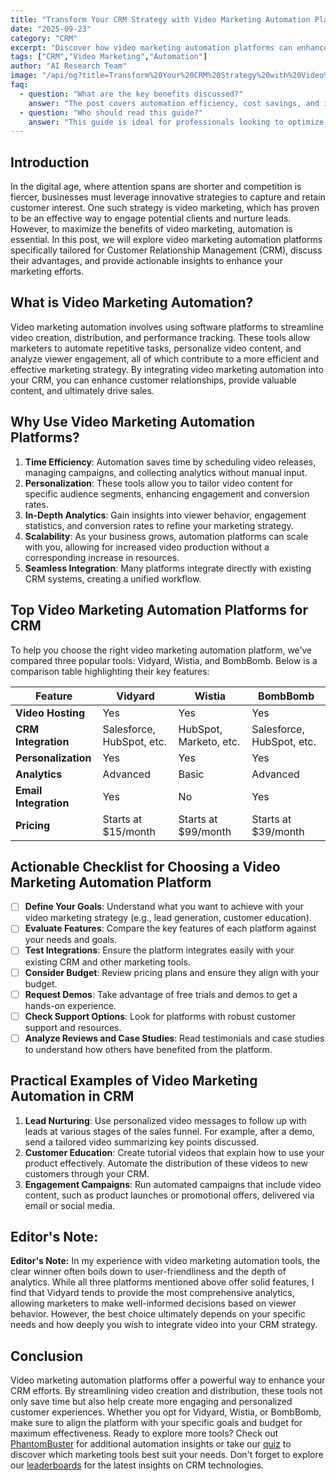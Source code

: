 ```yaml
---
title: "Transform Your CRM Strategy with Video Marketing Automation Platforms"
date: "2025-09-23"
category: "CRM"
excerpt: "Discover how video marketing automation platforms can enhance your CRM efforts and drive engagement."
tags: ["CRM","Video Marketing","Automation"]
author: "AI Research Team"
image: "/api/og?title=Transform%20Your%20CRM%20Strategy%20with%20Video%20Marketing%20Automation%20Platforms&type=blog&category=CRM"
faq:
  - question: "What are the key benefits discussed?"
    answer: "The post covers automation efficiency, cost savings, and implementation strategies for crm tools."
  - question: "Who should read this guide?"
    answer: "This guide is ideal for professionals looking to optimize their crm workflows with AI-powered solutions."
---
```


## Introduction
In the digital age, where attention spans are shorter and competition is fiercer, businesses must leverage innovative strategies to capture and retain customer interest. One such strategy is video marketing, which has proven to be an effective way to engage potential clients and nurture leads. However, to maximize the benefits of video marketing, automation is essential. In this post, we will explore video marketing automation platforms specifically tailored for Customer Relationship Management (CRM), discuss their advantages, and provide actionable insights to enhance your marketing efforts.

## What is Video Marketing Automation?
Video marketing automation involves using software platforms to streamline video creation, distribution, and performance tracking. These tools allow marketers to automate repetitive tasks, personalize video content, and analyze viewer engagement, all of which contribute to a more efficient and effective marketing strategy. By integrating video marketing automation into your CRM, you can enhance customer relationships, provide valuable content, and ultimately drive sales.

## Why Use Video Marketing Automation Platforms?
1. **Time Efficiency**: Automation saves time by scheduling video releases, managing campaigns, and collecting analytics without manual input.
2. **Personalization**: These tools allow you to tailor video content for specific audience segments, enhancing engagement and conversion rates.
3. **In-Depth Analytics**: Gain insights into viewer behavior, engagement statistics, and conversion rates to refine your marketing strategy.
4. **Scalability**: As your business grows, automation platforms can scale with you, allowing for increased video production without a corresponding increase in resources.
5. **Seamless Integration**: Many platforms integrate directly with existing CRM systems, creating a unified workflow.

## Top Video Marketing Automation Platforms for CRM
To help you choose the right video marketing automation platform, we’ve compared three popular tools: Vidyard, Wistia, and BombBomb. Below is a comparison table highlighting their key features:

| Feature                | Vidyard                     | Wistia                     | BombBomb                   |
|------------------------|----------------------------|---------------------------|----------------------------|
| **Video Hosting**      | Yes                        | Yes                       | Yes                        |
| **CRM Integration**    | Salesforce, HubSpot, etc.  | HubSpot, Marketo, etc.   | Salesforce, HubSpot, etc.  |
| **Personalization**    | Yes                        | Yes                       | Yes                        |
| **Analytics**          | Advanced                   | Basic                     | Advanced                   |
| **Email Integration**  | Yes                        | No                        | Yes                        |
| **Pricing**            | Starts at $15/month        | Starts at $99/month      | Starts at $39/month       |

## Actionable Checklist for Choosing a Video Marketing Automation Platform
- [ ] **Define Your Goals**: Understand what you want to achieve with your video marketing strategy (e.g., lead generation, customer education).
- [ ] **Evaluate Features**: Compare the key features of each platform against your needs and goals.
- [ ] **Test Integrations**: Ensure the platform integrates easily with your existing CRM and other marketing tools.
- [ ] **Consider Budget**: Review pricing plans and ensure they align with your budget.
- [ ] **Request Demos**: Take advantage of free trials and demos to get a hands-on experience.
- [ ] **Check Support Options**: Look for platforms with robust customer support and resources.
- [ ] **Analyze Reviews and Case Studies**: Read testimonials and case studies to understand how others have benefited from the platform.

## Practical Examples of Video Marketing Automation in CRM
1. **Lead Nurturing**: Use personalized video messages to follow up with leads at various stages of the sales funnel. For example, after a demo, send a tailored video summarizing key points discussed.
2. **Customer Education**: Create tutorial videos that explain how to use your product effectively. Automate the distribution of these videos to new customers through your CRM.
3. **Engagement Campaigns**: Run automated campaigns that include video content, such as product launches or promotional offers, delivered via email or social media.

## Editor's Note:
**Editor's Note:** In my experience with video marketing automation tools, the clear winner often boils down to user-friendliness and the depth of analytics. While all three platforms mentioned above offer solid features, I find that Vidyard tends to provide the most comprehensive analytics, allowing marketers to make well-informed decisions based on viewer behavior. However, the best choice ultimately depends on your specific needs and how deeply you wish to integrate video into your CRM strategy.

## Conclusion
Video marketing automation platforms offer a powerful way to enhance your CRM efforts. By streamlining video creation and distribution, these tools not only save time but also help create more engaging and personalized customer experiences. Whether you opt for Vidyard, Wistia, or BombBomb, make sure to align the platform with your specific goals and budget for maximum effectiveness. Ready to explore more tools? Check out [PhantomBuster](/tools/phantombuster) for additional automation insights or take our [quiz](/quiz) to discover which marketing tools best suit your needs. Don't forget to explore our [leaderboards](/leaderboards) for the latest insights on CRM technologies.
